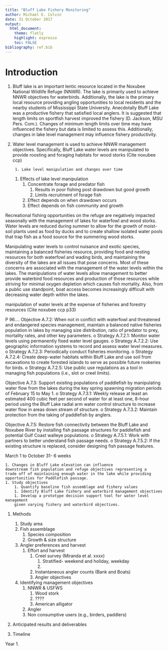 ```yaml
---
title: "Bluff Lake Fishery Monitoring"
author: Michael E. Colvin
date: 31 October 2017
output:
  html_document:
    theme: flatly
    highlight: espresso
    toc: FALSE
bibliography: ref.bib
---
```


<!--
rmarkdown::render("index.Rmd")
-->

# Introduction

1. Bluff lake is an important lentic resource located in the Noxubee National Wildlife Refuge (NNWR). The lake is primarily used to achieve NNWR objectives for waterbirds. Additionally, the lake is the primary local resource providing angling opportunities to local residents and the nearby students of Mississippi State University. Anecdotally Bluff Lake was a productive fishery that satisfied local anglers. It is suggested that length limits on sportfish harvest improved the fishery (D. Jackson, MSU Pers. Com.). Changes of minimum length limits over time may have influenced the fishery but data is limited to assess this. Additionally, changes in lake level management may influence fishery productivity. 


2. Water level management is used to achieve NNWR management objectives.
Specifically, Bluff Lake water levels are manipulated to provide roosting and
foraging habitats for wood storks (Cite noxubee ccp)

 
        1. Lake level manipulation and changes over time
    1. Effects of lake level manipulation
        1. Concentrate forage and predator fish
            1. Results in poor fishing post drawdown but good growth
            1. Limits recruitment of forage fish
        1. Effect depends on when drawdown occurs
        1. Effect depends on fish community and growth

Recreational fishing opportunities on the refuge are negatively 
impacted seasonally with the management of lakes for waterfowl and wood 
storks. Water levels are reduced during summer to allow for the growth 
of moist-soil plants used as food by ducks and to create shallow 
isolated water pools that trap fish as a food source for the summering 
wood storks. 


Manipulating water levels to control nuisance and exotic species, 
maintaining a balanced fisheries resource, providing food and nesting 
resources for both waterfowl and wading birds, and maintaining the 
diversity of the lakes are all issues that pose concerns. Most of these 
concerns are associated with the management of the water levels within 
the lakes. The manipulations of water levels allow management to better 
provide waterbird food resources and production of those resources while 
striving for minimal oxygen depletion which causes fish mortality. Also, 
from a public use standpoint, boat access becomes increasingly difficult 
with decreasing water depth within the lakes. 


manipulation of water levels at the expense of fisheries and forestry 
resources (Cite noxubee ccp p33) 


 P 96....
Objective A.7.2: When not in conflict with waterfowl and threatened and endangered species management, maintain a balanced native fisheries population in lakes by managing size distribution, ratio of predator to prey, mortality rates, and other key parameters.
o Strategy A.7.2.1: Monitor water levels using permanently fixed water level gauges.
o Strategy A.7.2.2: Use geographic information systems to record and assess water level measures.
o Strategy A.7.2.3: Periodically conduct fisheries monitoring.
o Strategy A.7.2.4: Create deep-water habitats within Bluff Lake and use soil from excavations to create forested islands to serve as possible future rookeries for birds.
o Strategy A.7.2.5: Use public use regulations as a tool in managing fish populations (i.e., slot or creel limits).

Objective A.7.3: Support existing populations of paddlefish by manipulating water flow from the lakes during the key spring spawning migration periods of February 15 to
May 1.
o Strategy A.7.3.1: Weekly release at least an estimated 400 cubic feet per second of water for at least one, 8-hour period using the Bluff Lake radial arm water control structure to increase water flow in areas down stream of structure.
o Strategy A.7.3.2: Maintain protection from the taking of paddlefish by anglers.

Objective A.7.5: Restore fish connectivity between the Bluff Lake and Noxubee River by installing fish passage structures for paddlefish and potential Gulf Coast walleye populations.
o Strategy A.7.5.1: Work with partners to better understand fish passage needs.
o Strategy A.7.5.2: If the existing structure is replaced, consider designing fish passage features.

March 1 to October 31- 6 weeks

    1. Changes in Bluff Lake elevation can influence
    downstream fish population and refuge objectives representing a 
    trade off of maintaining enough water in the lake while providing
    opportunities for Paddlefish passage. 
    1. Study objectives
        1. Quantify baseline fish assemblage and fishery values
        1. Identify Bluff Lake fishery and waterbird management objectives
        1. Develop a prototype decision support tool for water level management
        given varying fishery and waterbird objectives.
1. Methods
    1. Study area
    1. Fish assemblage 
        1. Species composition
        1. Growth & size structure
    1. Angler preferences and harvest
        1. Effort and harvest
            1. Creel survey (Miranda et al. xxxx)
                1. Stratified- weekend and holiday, weekday
                1. 
            1. Instantaneous angler counts (Bank and Boats)
            1. Angler objectives
    1. Identifying management objectives
        1. NNWR & USFWS
            1. Wood stork
            1. ????
            1. American alligator
        1. Angler
        1. Non consumptive users (e.g., birders, paddlers)
1. Anticipated results and deliverables




1. Timeline

Year 1.
